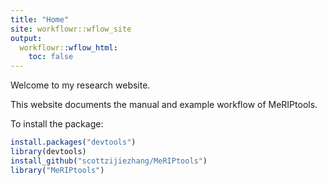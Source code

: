```yaml
---
title: "Home"
site: workflowr::wflow_site
output:
  workflowr::wflow_html:
    toc: false
---
```


Welcome to my research website.

This website documents the manual and example workflow of MeRIPtools.

To install the package:
```r
install.packages("devtools")
library(devtools)
install_github("scottzijiezhang/MeRIPtools")
library("MeRIPtools")
```

